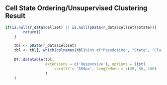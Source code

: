 
## Cell State Ordering/Unsupervised Clustering Result

```r

if(is.null(r_data$cellset) || is.null(pData(r_data$cellset)$State)){
        return()
    }

    tbl <- pData(r_data$cellset)
    tbl <- tbl[, which(colnames(tbl)%in% c("Pseudotime", "State", "Cluster", "Group", "Batch"))]
    
    DT::datatable(tbl, 
                  extensions = c('Responsive'), options = list(
                      scrollY = "500px", lengthMenu = c(20, 50, 100)
                  )
    )

```

